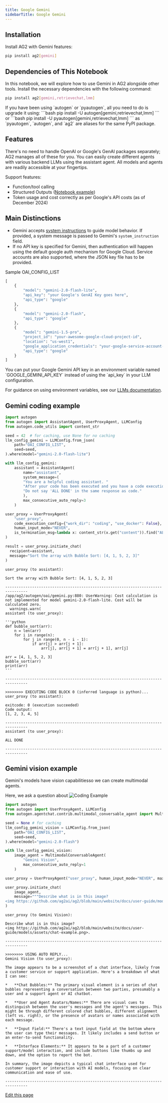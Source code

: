 ```yaml
---
title: Google Gemini
sidebarTitle: Google Gemini
---
```


## Installation

Install AG2 with Gemini features:

```bash
pip install ag2[gemini]
```

## Dependencies of This Notebook

In this notebook, we will explore how to use Gemini in AG2 alongside other tools. Install the necessary dependencies with the following command:

```bash
pip install ag2[gemini,retrievechat,lmm]
```
<Tip>
If you have been using `autogen` or `pyautogen`, all you need to do is upgrade it using:
```bash
pip install -U autogen[gemini,retrievechat,lmm]
```
or
```bash
pip install -U pyautogen[gemini,retrievechat,lmm]
```
as `pyautogen`, `autogen`, and `ag2` are aliases for the same PyPI package.
</Tip>

## Features

There's no need to handle OpenAI or Google's GenAI packages separately; AG2 manages all of these for you. You can easily create different agents with various backend LLMs using the assistant agent. All models and agents are readily accessible at your fingertips.

Support features:
- Function/tool calling
- Structured Outputs ([Notebook example](/docs/use-cases/notebooks/notebooks/agentchat_structured_outputs))
- Token usage and cost correctly as per Google's API costs (as of December 2024)

## Main Distinctions

- Gemini accepts [system instructions](https://ai.google.dev/gemini-api/docs/text-generation?lang=python#system-instructions) to guide model behavior.  If provided, a system message is passed to Gemini's `system_instruction` field.
- If no API key is specified for Gemini, then authentication will happen using the default google auth mechanism for Google Cloud. Service accounts are also supported, where the JSON key file has to be provided.

Sample OAI_CONFIG_LIST

```python
[
    {
        "model": "gemini-2.0-flash-lite",
        "api_key": "your Google's GenAI Key goes here",
        "api_type": "google"
    },
    {
        "model": "gemini-2.0-flash",
        "api_type": "google"
    },
    {
        "model": "gemini-1.5-pro",
        "project_id": "your-awesome-google-cloud-project-id",
        "location": "us-west1",
        "google_application_credentials": "your-google-service-account-key.json",
        "api_type": "google"
    }
]
```

<Tip>
You can put your Google Gemini API key in an environment variable named `GOOGLE_GEMINI_API_KEY` instead of using the `api_key` in your LLM configuration.

For guidance on using environment variables, see our [LLMs documentation](/docs/user-guide/basic-concepts/llm-configuration/llm-configuration#environment-variables).
</Tip>

## Gemini coding example

```python
import autogen
from autogen import AssistantAgent, UserProxyAgent, LLMConfig
from autogen.code_utils import content_str

seed = 42  # for caching, use None for no caching
llm_config_gemini = LLMConfig.from_json(
    path="OAI_CONFIG_LIST",
    seed=seed,
).where(model="gemini-2.0-flash-lite")

with llm_config_gemini:
    assistant = AssistantAgent(
        name="assistant",
        system_message=(
        "You are a helpful coding assistant. "
        "After your code has been executed and you have a code execution result, say 'ALL DONE'. "
        "Do not say 'ALL DONE' in the same response as code."
        ),
        max_consecutive_auto_reply=3
    )

user_proxy = UserProxyAgent(
    "user_proxy",
    code_execution_config={"work_dir": "coding", "use_docker": False},
    human_input_mode="NEVER",
    is_termination_msg=lambda x: content_str(x.get("content")).find("ALL DONE") >= 0,
)

result = user_proxy.initiate_chat(
  recipient=assistant,
  message="Sort the array with Bubble Sort: [4, 1, 5, 2, 3]"
)
```

```console
user_proxy (to assistant):

Sort the array with Bubble Sort: [4, 1, 5, 2, 3]

--------------------------------------------------------------------------------
/app/ag2/autogen/oai/gemini.py:880: UserWarning: Cost calculation is not implemented for model gemini-2.0-flash-lite. Cost will be calculated zero.
  warnings.warn(
assistant (to user_proxy):

'''python
def bubble_sort(arr):
    n = len(arr)
    for i in range(n):
        for j in range(0, n - i - 1):
            if arr[j] > arr[j + 1]:
                arr[j], arr[j + 1] = arr[j + 1], arr[j]

arr = [4, 1, 5, 2, 3]
bubble_sort(arr)
print(arr)
'''

--------------------------------------------------------------------------------

>>>>>>>> EXECUTING CODE BLOCK 0 (inferred language is python)...
user_proxy (to assistant):

exitcode: 0 (execution succeeded)
Code output:
[1, 2, 3, 4, 5]

--------------------------------------------------------------------------------
assistant (to user_proxy):

ALL DONE

--------------------------------------------------------------------------------
```

## Gemini vision example

Gemini's models have vision capabilitiesso we can create multimodal agents.

Here, we ask a question about
![Coding Example](./assets/chat-example.png)

```python
import autogen
from autogen import UserProxyAgent, LLMConfig
from autogen.agentchat.contrib.multimodal_conversable_agent import MultimodalConversableAgent

seed = None # for caching
llm_config_gemini_vision = LLMConfig.from_json(
    path="OAI_CONFIG_LIST",
    seed=seed,
).where(model="gemini-2.0-flash")

with llm_config_gemini_vision:
    image_agent = MultimodalConversableAgent(
        "Gemini Vision",
        max_consecutive_auto_reply=1
    )

user_proxy = UserProxyAgent("user_proxy", human_input_mode="NEVER", max_consecutive_auto_reply=0)

user_proxy.initiate_chat(
    image_agent,
    message="""Describe what is in this image?
<img https://github.com/ag2ai/ag2/blob/main/website/docs/user-guide/models/assets/chat-example.png>.""",
)

```

```console
user_proxy (to Gemini Vision):

Describe what is in this image?
<img https://github.com/ag2ai/ag2/blob/main/website/docs/user-guide/models/assets/chat-example.png>.

--------------------------------------------------------------------------------

>>>>>>>> USING AUTO REPLY...
Gemini Vision (to user_proxy):

The image appears to be a screenshot of a chat interface, likely from a customer service or support application. Here's a breakdown of what I can see:

*   **Chat Bubbles:** The primary visual element is a series of chat bubbles representing a conversation between two parties, presumably a user and a support agent or AI chatbot.

*   **User and Agent Avatars/Names:** There are visual cues to distinguish between the user's messages and the agent's messages. This might be through different colored chat bubbles, different alignment (left vs. right), or the presence of avatars or names associated with each message.

*   **Input Field:** There's a text input field at the bottom where the user can type their messages. It likely includes a send button or an enter-to-send functionality.

*   **Interface Elements:** It appears to be a part of a customer support/model interaction, and include buttons like thumbs up and down, and the option to report the bot.

In summary, the image depicts a typical chat interface used for customer support or interaction with AI models, focusing on clear communication and ease of use.

--------------------------------------------------------------------------------
```

<div className="edit-url-container">
    <a className="edit-url" href="https://github.com/ag2ai/ag2/edit/main/website/docs/user-guide/models/google-gemini.mdx" target='_blank'><Icon icon="pen" iconType="solid" size="13px"/> Edit this page</a>
</div>
